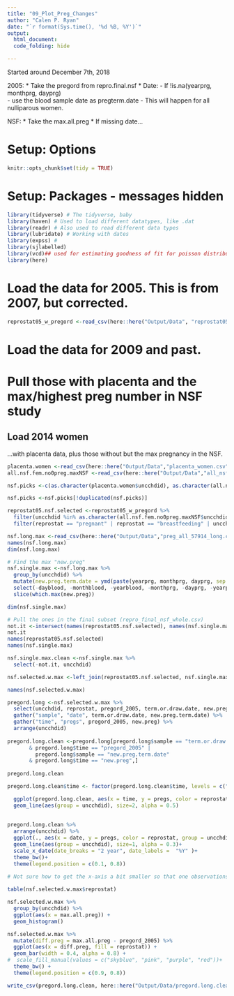 ```yaml
---
title: "09_Plot_Preg_Changes"
author: "Calen P. Ryan"
date: "`r format(Sys.time(), '%d %B, %Y')`"
output: 
  html_document:
  code_folding: hide

---
```


Started around December 7th, 2018

2005: 
 * Take the pregord from repro.final.nsf
 * Date:
  - If !is.na(yearprg, monthprg, dayprg)  
    - use the blood sample date as pregterm.date
    - This will happen for all nulliparous women.
    
NSF:
 * Take the max.all.preg
 * If missing date...


# Setup: Options 
```r
knitr::opts_chunk$set(tidy = TRUE)
```


# Setup: Packages - messages hidden
```r
library(tidyverse) # The tidyverse, baby
library(haven) # Used to load different datatypes, like .dat
library(readr) # Also used to read different data types
library(lubridate) # Working with dates
library(expss) # 
library(sjlabelled)
library(vcd)## used for estimating goodness of fit for poisson distribution
library(here)

```

# Load the data for 2005. This is from 2007, but corrected. 
```r
reprostat05_w_pregord <-read_csv(here::here("Output/Data", "reprostat05_w_pregord.csv"))
```

# Load the data for 2009 and past.
# Pull those with placenta and the max/highest preg number in NSF study

## Load 2014 women 
...with placenta data, plus those without but the max pregnancy in the NSF.

```r
placenta.women <-read_csv(here::here("Output/Data","placenta_women.csv"))
all.nsf.fem.no0preg.maxNSF <-read_csv(here::here("Output/Data","all_nsf_fem_no0preg_maxNSF.csv"))
```

```r
nsf.picks <-c(as.character(placenta.women$uncchdid), as.character(all.nsf.fem.no0preg.maxNSF$uncchdid))

nsf.picks <-nsf.picks[!duplicated(nsf.picks)]
```


```r
reprostat05.nsf.selected <-reprostat05_w_pregord %>% 
  filter(uncchdid %in% as.character(all.nsf.fem.no0preg.maxNSF$uncchdid)) %>% 
  filter(reprostat == "pregnant" | reprostat == "breastfeeding" | uncchdid %in% as.character(placenta.women$uncchdid))
```

```r
nsf.long.max <-read_csv(here::here("Output/Data","preg_all_57914_long.csv"))
names(nsf.long.max)
dim(nsf.long.max)
```

```r
# Find the max "new.preg"
nsf.single.max <-nsf.long.max %>% 
  group_by(uncchdid) %>%
  mutate(new.preg.term.date = ymd(paste(yearprg, monthprg, dayprg, sep = "-"))) %>% 
  select(-dayblood, -monthblood, -yearblood, -monthprg, -dayprg, -yearprg) %>% 
  slice(which.max(new.preg)) 

dim(nsf.single.max)
```


```r
# Pull the ones in the final subset (repro_final_nsf_whole.csv)
not.it <-intersect(names(reprostat05.nsf.selected), names(nsf.single.max))
not.it
names(reprostat05.nsf.selected)
names(nsf.single.max)
```

```r

nsf.single.max.clean <-nsf.single.max %>% 
  select(-not.it, uncchdid)

nsf.selected.w.max <-left_join(reprostat05.nsf.selected, nsf.single.max.clean, by = "uncchdid")

names(nsf.selected.w.max)

```

```r
pregord.long <-nsf.selected.w.max %>% 
  select(uncchdid, reprostat, pregord_2005, term.or.draw.date, new.preg, new.preg.term.date) %>% 
  gather("sample", "date", term.or.draw.date, new.preg.term.date) %>% 
  gather("time", "pregs", pregord_2005, new.preg) %>% 
  arrange(uncchdid)
  
pregord.long.clean <-pregord.long[pregord.long$sample == "term.or.draw.date" 
       & pregord.long$time == "pregord_2005" |
         pregord.long$sample == "new.preg.term.date"
       & pregord.long$time == "new.preg",]
 
pregord.long.clean
```

```r
pregord.long.clean$time <- factor(pregord.long.clean$time, levels = c("pregord_2005", "new.preg"))

  ggplot(pregord.long.clean, aes(x = time, y = pregs, color = reprostat)) +
  geom_line(aes(group = uncchdid), size=2, alpha = 0.5)
    
  
pregord.long.clean %>% 
  arrange(uncchdid) %>% 
  ggplot(., aes(x = date, y = pregs, color = reprostat, group = uncchdid)) +
  geom_line(aes(group = uncchdid), size=1, alpha = 0.3)+
  scale_x_date(date_breaks = "2 year", date_labels =  "%Y" )+
  theme_bw()+
  theme(legend.position = c(0.1, 0.8))
 
# Not sure how to get the x-axis a bit smaller so that one observations isn't crunched in, but I did it. 
```

```r
table(nsf.selected.w.max$reprostat)
```

```r
nsf.selected.w.max %>% 
  group_by(uncchdid) %>% 
  ggplot(aes(x = max.all.preg)) +
  geom_histogram()
```

```r
nsf.selected.w.max %>% 
  mutate(diff.preg = max.all.preg - pregord_2005) %>% 
  ggplot(aes(x = diff.preg, fill = reprostat)) +
  geom_bar(width = 0.4, alpha = 0.8) +
#  scale_fill_manual(values = c("skyblue", "pink", "purple", "red"))+
  theme_bw() +
  theme(legend.position = c(0.9, 0.8))
```

```r

write_csv(pregord.long.clean, here::here("Output/Data/pregord.long.clean.csv"))
```



